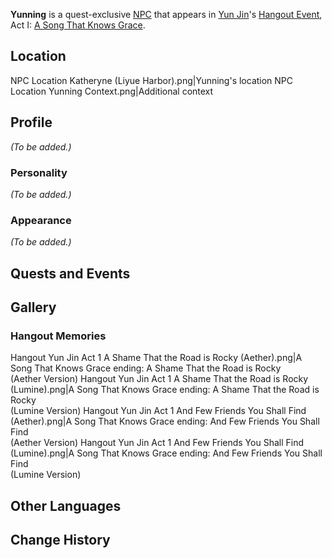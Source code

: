 {{Meta
<!-- REMOVE THIS TEMPLATE AFTER ADDING MISSING INFO -->
|missing_NPC_profile  = yes
}}
{{Character Infobox
|type             = Quest NPC
|image            = NPC Yunning.png
|region           = Liyue
|title            = Manager of Yun-Han Opera Trope
}}
'''Yunning''' is a quest-exclusive [[NPC]] that appears in [[Yun Jin]]'s [[Hangout Event]], Act I: [[A Song That Knows Grace]].

==Location==
<gallery hideaddbutton="true" captionalign="center">
NPC Location Katheryne (Liyue Harbor).png|Yunning's location
NPC Location Yunning Context.png|Additional context
</gallery>

==Profile==
<!-- detailed story/lore information goes here -->
''(To be added.)''

===Personality===
''(To be added.)''

===Appearance===
''(To be added.)''

==Quests and Events==
{{Quest Appearances}}

==Gallery==
===Hangout Memories===
<gallery hideaddbutton="true" captionalign="center">
Hangout Yun Jin Act 1 A Shame That the Road is Rocky (Aether).png|A Song That Knows Grace ending: A Shame That the Road is Rocky<br />(Aether Version)
Hangout Yun Jin Act 1 A Shame That the Road is Rocky (Lumine).png|A Song That Knows Grace ending: A Shame That the Road is Rocky<br />(Lumine Version)
Hangout Yun Jin Act 1 And Few Friends You Shall Find (Aether).png|A Song That Knows Grace ending: And Few Friends You Shall Find<br />(Aether Version)
Hangout Yun Jin Act 1 And Few Friends You Shall Find (Lumine).png|A Song That Knows Grace ending: And Few Friends You Shall Find<br />(Lumine Version)
</gallery>

==Other Languages==
{{Other Languages
|default_hidden = 1
|en      = Yunning
|zhs     = 韵宁
|zhs_rm  = Yùnníng
|zht     = 韻寧
|zht_rm  = Yùnníng
|ja      = 韻寧
|ja_rm   = Innei{{Assumed}}
|ko      = 운녕
|ko_rm   = 
|es      = Yunning
|fr      = Yunning
|ru      = Юнь Нин
|th      = Yunning
|vi      = Yunning
|de      = Yunning
|id      = Yunning
|pt      = Yunning
}}

==Change History==
{{Change History|2.4}}
<!--
==References==
{{Reflist}}-->